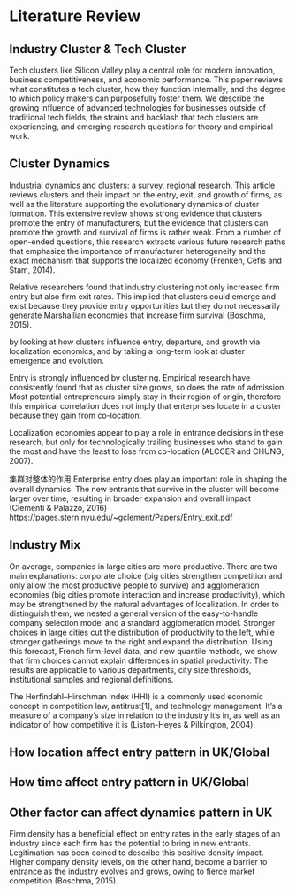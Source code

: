 # Literature Review {#crossref}

## Industry Cluster & Tech Cluster

Tech clusters like Silicon Valley play a central role for modern innovation, business competitiveness, and economic performance. This paper reviews what constitutes a tech cluster, how they function internally, and the degree to which policy makers can purposefully foster them. We describe the growing influence of advanced technologies for businesses outside of traditional tech fields, the strains and backlash that tech clusters are experiencing, and emerging research questions for theory and empirical work.

## Cluster Dynamics

Industrial dynamics and clusters: a survey, regional research. This article reviews clusters and their impact on the entry, exit, and growth of firms, as well as the literature supporting the evolutionary dynamics of cluster formation. This extensive review shows strong evidence that clusters promote the entry of manufacturers, but the evidence that clusters can promote the growth and survival of firms is rather weak. From a number of open-ended questions, this research extracts various future research paths that emphasize the importance of manufacturer heterogeneity and the exact mechanism that supports the localized economy (Frenken, Cefis and Stam, 2014).

Relative researchers found that industry clustering not only increased firm entry but also firm exit rates. This implied that clusters could emerge and exist because they provide entry opportunities but they do not necessarily generate Marshallian economies that increase firm survival (Boschma, 2015). 

by looking at how clusters influence entry, departure, and growth via localization economics, and by taking a long-term look at cluster emergence and evolution.

Entry is strongly influenced by clustering. Empirical research have consistently found that as cluster size grows, so does the rate of admission. Most potential entrepreneurs simply stay in their region of origin, therefore this empirical correlation does not imply that enterprises locate in a cluster because they gain from co-location.

Localization economies appear to play a role in entrance decisions in these research, but only for technologically trailing businesses who stand to gain the most and have the least to lose from co-location (ALCCER and CHUNG, 2007).

集群对整体的作用
Enterprise entry does play an important role in shaping the overall dynamics. The new entrants that survive in the cluster will become larger over time, resulting in broader expansion and overall impact (Clementi & Palazzo, 2016)
https://pages.stern.nyu.edu/~gclement/Papers/Entry_exit.pdf

## Industry Mix

On average, companies in large cities are more productive. There are two main explanations: corporate choice (big cities strengthen competition and only allow the most productive people to survive) and agglomeration economies (big cities promote interaction and increase productivity), which may be strengthened by the natural advantages of localization. In order to distinguish them, we nested a general version of the easy-to-handle company selection model and a standard agglomeration model. Stronger choices in large cities cut the distribution of productivity to the left, while stronger gatherings move to the right and expand the distribution. Using this forecast, French firm-level data, and new quantile methods, we show that firm choices cannot explain differences in spatial productivity. The results are applicable to various departments, city size thresholds, institutional samples and regional definitions.

The Herfindahl–Hirschman Index (HHI) is a commonly used economic concept in competition law, antitrust[1], and technology management. It's a measure of a company's size in relation to the industry it's in, as well as an indicator of how competitive it is ​(Liston-Heyes & Pilkington, 2004).



## How location affect entry pattern in UK/Global

## How time affect entry pattern in UK/Global

## Other factor can affect dynamics pattern in UK

Firm density has a beneficial effect on entry rates in the early stages of an industry since each firm has the potential to bring in new entrants. Legitimation has been coined to describe this positive density impact. Higher company density levels, on the other hand, become a barrier to entrance as the industry evolves and grows, owing to fierce market competition (Boschma, 2015).
